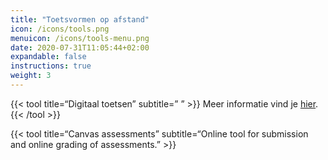 ```yaml
---
title: "Toetsvormen op afstand"
icon: /icons/tools.png
menuicon: /icons/tools-menu.png
date: 2020-07-31T11:05:44+02:00
expandable: false
instructions: true
weight: 3
---
```


{{< tool title="Digitaal toetsen" subtitle=" " >}}
Meer informatie vind je <a href="https://werkgroep-toetsen-op-afstand.github.io/remote-assessment-aid/methods/digital_assessment/" target="_blank">hier</a>.
{{< /tool >}}

{{< tool title="Canvas assessments" subtitle="Online tool for submission and online grading of assessments." >}}